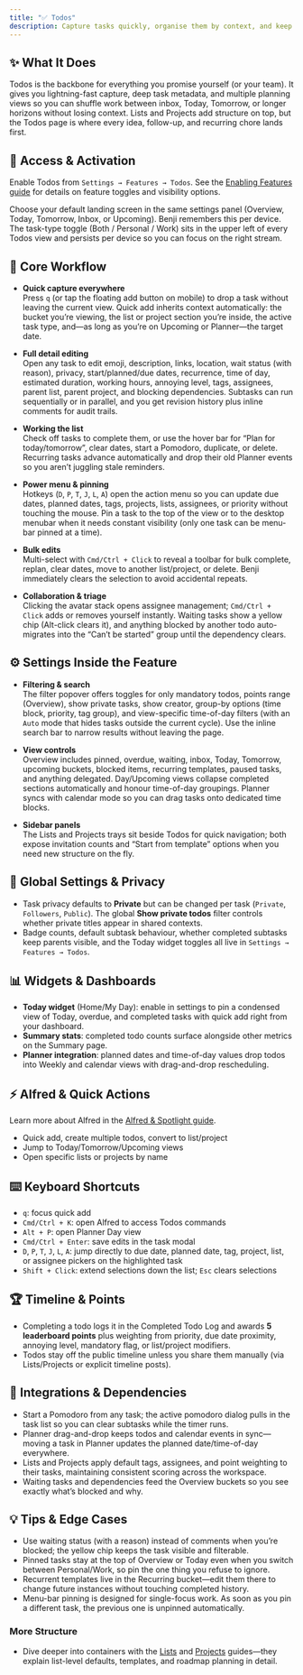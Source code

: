 ```yaml
---
title: "✅ Todos"
description: Capture tasks quickly, organise them by context, and keep every planning surface in sync
---
```


## ✨ What It Does

Todos is the backbone for everything you promise yourself (or your team). It gives you lightning-fast capture, deep task metadata, and multiple planning views so you can shuffle work between inbox, Today, Tomorrow, or longer horizons without losing context. Lists and Projects add structure on top, but the Todos page is where every idea, follow-up, and recurring chore lands first.

## 🚪 Access & Activation

Enable Todos from `Settings → Features → Todos`. See the [Enabling Features guide](/docs/enabling-features) for details on feature toggles and visibility options.

Choose your default landing screen in the same settings panel (Overview, Today, Tomorrow, Inbox, or Upcoming). Benji remembers this per device. The task-type toggle (Both / Personal / Work) sits in the upper left of every Todos view and persists per device so you can focus on the right stream.

## 🧭 Core Workflow

- **Quick capture everywhere**  
  Press `q` (or tap the floating add button on mobile) to drop a task without leaving the current view. Quick add inherits context automatically: the bucket you’re viewing, the list or project section you’re inside, the active task type, and—as long as you’re on Upcoming or Planner—the target date.

- **Full detail editing**  
  Open any task to edit emoji, description, links, location, wait status (with reason), privacy, start/planned/due dates, recurrence, time of day, estimated duration, working hours, annoying level, tags, assignees, parent list, parent project, and blocking dependencies. Subtasks can run sequentially or in parallel, and you get revision history plus inline comments for audit trails.

- **Working the list**  
  Check off tasks to complete them, or use the hover bar for “Plan for today/tomorrow”, clear dates, start a Pomodoro, duplicate, or delete. Recurring tasks advance automatically and drop their old Planner events so you aren’t juggling stale reminders.

- **Power menu & pinning**  
  Hotkeys (`D`, `P`, `T`, `J`, `L`, `A`) open the action menu so you can update due dates, planned dates, tags, projects, lists, assignees, or priority without touching the mouse. Pin a task to the top of the view or to the desktop menubar when it needs constant visibility (only one task can be menu-bar pinned at a time).

- **Bulk edits**  
  Multi-select with `Cmd/Ctrl + Click` to reveal a toolbar for bulk complete, replan, clear dates, move to another list/project, or delete. Benji immediately clears the selection to avoid accidental repeats.

- **Collaboration & triage**  
  Clicking the avatar stack opens assignee management; `Cmd/Ctrl + Click` adds or removes yourself instantly. Waiting tasks show a yellow chip (Alt-click clears it), and anything blocked by another todo auto-migrates into the “Can’t be started” group until the dependency clears.

## ⚙️ Settings Inside the Feature

- **Filtering & search**  
  The filter popover offers toggles for only mandatory todos, points range (Overview), show private tasks, show creator, group-by options (time block, priority, tag group), and view-specific time-of-day filters (with an `Auto` mode that hides tasks outside the current cycle). Use the inline search bar to narrow results without leaving the page.

- **View controls**  
  Overview includes pinned, overdue, waiting, inbox, Today, Tomorrow, upcoming buckets, blocked items, recurring templates, paused tasks, and anything delegated. Day/Upcoming views collapse completed sections automatically and honour time-of-day groupings. Planner syncs with calendar mode so you can drag tasks onto dedicated time blocks.

- **Sidebar panels**  
  The Lists and Projects trays sit beside Todos for quick navigation; both expose invitation counts and “Start from template” options when you need new structure on the fly.

## 🔐 Global Settings & Privacy

- Task privacy defaults to **Private** but can be changed per task (`Private`, `Followers`, `Public`). The global **Show private todos** filter controls whether private titles appear in shared contexts.
- Badge counts, default subtask behaviour, whether completed subtasks keep parents visible, and the Today widget toggles all live in `Settings → Features → Todos`.

## 📊 Widgets & Dashboards

- **Today widget** (Home/My Day): enable in settings to pin a condensed view of Today, overdue, and completed tasks with quick add right from your dashboard.
- **Summary stats**: completed todo counts surface alongside other metrics on the Summary page.
- **Planner integration**: planned dates and time-of-day values drop todos into Weekly and calendar views with drag-and-drop rescheduling.

## ⚡ Alfred & Quick Actions

Learn more about Alfred in the [Alfred & Spotlight guide](/docs/alfred-spotlight).

- Quick add, create multiple todos, convert to list/project
- Jump to Today/Tomorrow/Upcoming views
- Open specific lists or projects by name

## ⌨️ Keyboard Shortcuts

- `q`: focus quick add
- `Cmd/Ctrl + K`: open Alfred to access Todos commands
- `Alt + P`: open Planner Day view
- `Cmd/Ctrl + Enter`: save edits in the task modal
- `D`, `P`, `T`, `J`, `L`, `A`: jump directly to due date, planned date, tag, project, list, or assignee pickers on the highlighted task
- `Shift + Click`: extend selections down the list; `Esc` clears selections

## 🏆 Timeline & Points

- Completing a todo logs it in the Completed Todo Log and awards **5 leaderboard points** plus weighting from priority, due date proximity, annoying level, mandatory flag, or list/project modifiers.
- Todos stay off the public timeline unless you share them manually (via Lists/Projects or explicit timeline posts).

## 🔗 Integrations & Dependencies

- Start a Pomodoro from any task; the active pomodoro dialog pulls in the task list so you can clear subtasks while the timer runs.
- Planner drag-and-drop keeps todos and calendar events in sync—moving a task in Planner updates the planned date/time-of-day everywhere.
- Lists and Projects apply default tags, assignees, and point weighting to their tasks, maintaining consistent scoring across the workspace.
- Waiting tasks and dependencies feed the Overview buckets so you see exactly what’s blocked and why.

## 💡 Tips & Edge Cases

- Use waiting status (with a reason) instead of comments when you’re blocked; the yellow chip keeps the task visible and filterable.
- Pinned tasks stay at the top of Overview or Today even when you switch between Personal/Work, so pin the one thing you refuse to ignore.
- Recurrent templates live in the Recurring bucket—edit them there to change future instances without touching completed history.
- Menu-bar pinning is designed for single-focus work. As soon as you pin a different task, the previous one is unpinned automatically.

### More Structure

- Dive deeper into containers with the [Lists](./lists) and [Projects](./projects) guides—they explain list-level defaults, templates, and roadmap planning in detail.
